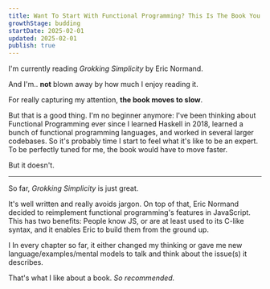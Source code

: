 ```yaml
---
title: Want To Start With Functional Programming? This Is The Book You Should Read For A Smooth Entry, Clear Design, And Better Code In General 
growthStage: budding
startDate: 2025-02-01
updated: 2025-02-01
publish: true
---
```


I'm currently reading _Grokking Simplicity_ by Eric Normand.

And I'm.. **not** blown away by how much I enjoy reading it.

For really capturing my attention, **the book moves to slow**.

But that is a good thing. I'm no beginner anymore: I've been thinking about Functional Programming ever since I learned Haskell in 2018, learned a bunch of functional programming languages, and worked in several larger codebases. So it's probably time I start to feel what it's like to be an expert. To be perfectly tuned for me, the book would have to move faster.

But it doesn't.

---

So far, _Grokking Simplicity_ is just great.

It's well written and really avoids jargon. On top of that, Eric Normand decided to reimplement functional programming's features in JavaScript. This has two benefits: People know JS, or are at least used to its C-like syntax, and it enables Eric to build them from the ground up.

I In every chapter so far, it either changed my thinking or gave me new language/examples/mental models to talk and think about the issue(s) it describes.

That's what I like about a book. _So recommended._
